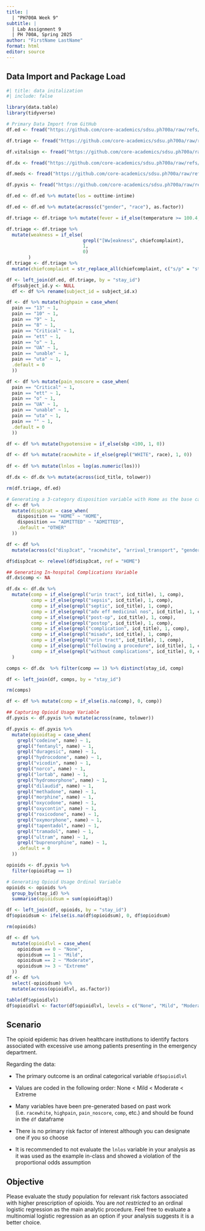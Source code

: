 ```yaml
---
title: |
  | "PH700A Week 9"
subtitle: |
  | Lab Assignment 9
  | PH 700A, Spring 2025
author: "FirstName LastName"
format: html
editor: source
---
```


## Data Import and Package Load

```r
#| title: data initalization
#| include: false

library(data.table)
library(tidyverse)

# Primary Data Import from GitHub
df.ed <- fread("https://github.com/core-academics/sdsu.ph700a/raw/refs/heads/main/data/mimic4ed/edstays.csv.gz")

df.triage <- fread("https://github.com/core-academics/sdsu.ph700a/raw/refs/heads/main/data/mimic4ed/triage.csv.gz")

df.vitalsign <- fread("https://github.com/core-academics/sdsu.ph700a/raw/refs/heads/main/data/mimic4ed/vitalsign.csv.gz")

df.dx <- fread("https://github.com/core-academics/sdsu.ph700a/raw/refs/heads/main/data/mimic4ed/diagnosis.csv.gz")

df.meds <- fread("https://github.com/core-academics/sdsu.ph700a/raw/refs/heads/main/data/mimic4ed/medrecon.csv.gz")

df.pyxis <- fread("https://github.com/core-academics/sdsu.ph700a/raw/refs/heads/main/data/mimic4ed/pyxis.csv.gz")

df.ed <- df.ed %>% mutate(los = outtime-intime)

df.ed <- df.ed %>% mutate(across(c("gender", "race"), as.factor))

df.triage <- df.triage %>% mutate(fever = if_else(temperature >= 100.4, 1, 0))

df.triage <- df.triage %>%
  mutate(weakness = if_else(
                            grepl("[Ww]eakness", chiefcomplaint),
                            1,
                            0)
        )
df.triage <- df.triage %>%
  mutate(chiefcomplaint = str_replace_all(chiefcomplaint, c("s/p" = "status post", "S/P" = "status post")))

df <- left_join(df.ed, df.triage, by = "stay_id")
  df$subject_id.y <- NULL
  df <- df %>% rename(subject_id = subject_id.x)

df <- df %>% mutate(highpain = case_when(
  pain == "13" ~ 1,
  pain == "10" ~ 1,
  pain == "9" ~ 1,
  pain == "8" ~ 1,
  pain == "Critical" ~ 1,
  pain == "ett" ~ 1,
  pain == "o" ~ 1,
  pain == "UA" ~ 1,
  pain == "unable" ~ 1,
  pain == "uta" ~ 1,
  .default = 0
  ))

df <- df %>% mutate(pain_noscore = case_when(
  pain == "Critical" ~ 1,
  pain == "ett" ~ 1,
  pain == "o" ~ 1,
  pain == "UA" ~ 1,
  pain == "unable" ~ 1,
  pain == "uta" ~ 1,
  pain == "" ~ 1,
  .default = 0
  ))

df <- df %>% mutate(hypotensive = if_else(sbp <100, 1, 0))

df <- df %>% mutate(racewhite = if_else(grepl("WHITE", race), 1, 0))  
  
df <- df %>% mutate(lnlos = log(as.numeric(los)))

df.dx <- df.dx %>% mutate(across(icd_title, tolower))

rm(df.triage, df.ed)

# Generating a 3-category disposition variable with Home as the base category
df <- df %>%
  mutate(disp3cat = case_when(
    disposition == "HOME" ~ "HOME",
    disposition == "ADMITTED" ~ "ADMITTED",
    .default = "OTHER"
  ))

df <- df %>%
  mutate(across(c("disp3cat", "racewhite", "arrival_transport", "gender"), as.factor))

df$disp3cat <- relevel(df$disp3cat, ref = "HOME")

## Generating In-hospital Complications Variable
df.dx$comp <- NA

df.dx <- df.dx %>%
  mutate(comp = if_else(grepl("urin tract", icd_title), 1, comp),
         comp = if_else(grepl("sepsis", icd_title), 1, comp),
         comp = if_else(grepl("septic", icd_title), 1, comp),
         comp = if_else(grepl("adv eff medicinal nos", icd_title), 1, comp),
         comp = if_else(grepl("post-op", icd_title), 1, comp),
         comp = if_else(grepl("postop", icd_title), 1, comp),
         comp = if_else(grepl("complication", icd_title), 1, comp),
         comp = if_else(grepl("misadv", icd_title), 1, comp),
         comp = if_else(grepl("urin tract", icd_title), 1, comp),
         comp = if_else(grepl("following a procedure", icd_title), 1, comp),
         comp = if_else(grepl("without complications", icd_title), 0, comp)
  )

comps <- df.dx  %>% filter(comp == 1) %>% distinct(stay_id, comp)

df <- left_join(df, comps, by = "stay_id")

rm(comps)

df <- df %>% mutate(comp = if_else(is.na(comp), 0, comp))

## Capturing Opioid Usage Variable
df.pyxis <- df.pyxis %>% mutate(across(name, tolower))

df.pyxis <- df.pyxis %>%
  mutate(opioidtag = case_when(
    grepl("codeine", name) ~ 1,
    grepl("fentanyl", name) ~ 1,
    grepl("duragesic", name) ~ 1,
    grepl("hydrocodone", name) ~ 1,
    grepl("vicodin", name) ~ 1,
    grepl("norco", name) ~ 1,
    grepl("lortab", name) ~ 1,
    grepl("hydromorphone", name) ~ 1,
    grepl("dilaudid", name) ~ 1,
    grepl("methadone", name) ~ 1,
    grepl("morphine", name) ~ 1,
    grepl("oxycodone", name) ~ 1,
    grepl("oxycontin", name) ~ 1,
    grepl("roxicodone", name) ~ 1,
    grepl("oxymorphone", name) ~ 1,
    grepl("tapentadol", name) ~ 1,
    grepl("tramadol", name) ~ 1,
    grepl("ultram", name) ~ 1,
    grepl("buprenorphine", name) ~ 1,
    .default = 0
  ))

opioids <- df.pyxis %>%
  filter(opioidtag == 1)

# Generating Opioid Usage Ordinal Variable
opioids <- opioids %>%
  group_by(stay_id) %>%
  summarise(opioidsum = sum(opioidtag))

df <- left_join(df, opioids, by = "stay_id")
df$opioidsum <- ifelse(is.na(df$opioidsum), 0, df$opioidsum)

rm(opioids)

df <- df %>%
  mutate(opioidlvl = case_when(
    opioidsum == 0 ~ "None",
    opioidsum == 1 ~ "Mild",
    opioidsum == 2 ~ "Moderate",
    opioidsum >= 3 ~ "Extreme"
  ))
df <- df %>%
  select(-opioidsum) %>%
  mutate(across(opioidlvl, as.factor))

table(df$opioidlvl)
df$opioidlvl <- factor(df$opioidlvl, levels = c("None", "Mild", "Moderate", "Extreme"), ordered = TRUE)
```

## Scenario

The opioid epidemic has driven healthcare institutions to identify factors associated with excessive use among patients presenting in the emergency department. 

Regarding the data:

-   The primary outcome is an ordinal categorical variable `df$opioidlvl`

  -   Values are coded in the following order: None < Mild < Moderate < Extreme

-   Many variables have been pre-generated based on past work (i.e. `racewhite`, `highpain`, `pain_noscore`, `comp`, etc.) and should be found in the `df` dataframe

-   There is no primary risk factor of interest although you can designate one if you so choose

-   It is recommended to not evaluate the `lnlos` variable in your analysis as it was used as the example in-class and showed a violation of the proportional odds assumption

## Objective

Please evaluate the study population for relevant risk factors associated with higher prescription of opioids. You are _not restricted_ to an ordinal logistic regression as the main analytic procedure. Feel free to evaluate a multinomial logistic regression as an option if your analysis suggests it is a better choice.
